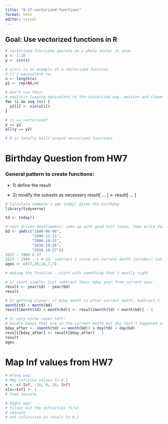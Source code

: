 ```yaml
---
title: "9-27-vectorized-functions"
format: html
editor: visual
---
```


## Goal: Use vectorized functions in R

```r
# vectorized functions operate on a whole vector at once
x <- 1:10
y <- sin(x)

# sin() is an example of a vectorized function
# it's equivalent to:
n <- length(x)
y2 <- rep(NA,n)

# don't use this!
# explicit looping equivalent to the vectorized way, messier and slower
for (i in seq (n)) { 
  y2[i] <- sin(x[i])
}

# is == vectorized?
y == y2
all(y == y2)

# R is totally built around vectorized functions
```

# Birthday Question from HW7

### General pattern to create functions:

-   1\) define the result

-   2\) modify the subsets as necessary result\[ ... \] \<- result\[ ... \]

```r
# Calculate someone's age today, given the birthday
library(tidyverse)

td <- today()

# test driven development: come up with good test cases, then write function
bd <- ymd(c("1986-06-06", 
            "1996-11-11", 
            "2006-10-31", 
            "2016-10-26",
            "2016-10-27"))
2023 - 1986 # 37
2023 - 1996 - 1 # 26, subtract 1 since our current month (october) isn't passed
ages <- c(37,26,16,7,7)

# making the function - start with something that's mostly right

# 1) start simple: just subtract their bday year from current year
result <- year(td) - year(bd)
result 

# 2) getting closer: if bday month is after current month, subtract 1
month(td) < month(bd)
result[month(td) < month(bd)] <- result[month(td) < month(bd)] - 1

# 3) only niche cases left: 
# handle bdays that are in the current month but day hasn't happened yet
bday_after <- (month(td) == month(bd)) & day(td) < day(bd)
result[bday_after] <- result[bday_after] - 1
result
ages
```

# Map Inf values from HW7

```r
# Wrong way:
# Map infinite values to 0,1
x <- c(-Inf, -10, 0, 10, Inf)
x[x==Inf] <- 1
# then rescale..

# Right way:
# filter out the infinities first
# rescale
# set infinities in result to 0,1
```
